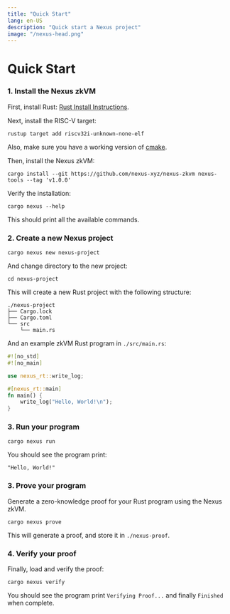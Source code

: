 ```yaml
---
title: "Quick Start"
lang: en-US
description: "Quick start a Nexus project"
image: "/nexus-head.png"
---
```




# Quick Start

<Steps>

### 1. Install the Nexus zkVM

First, install Rust: [Rust Install Instructions](https://www.rust-lang.org/tools/install).

Next, install the RISC-V target:

```shell
rustup target add riscv32i-unknown-none-elf
```

Also, make sure you have a working version of [cmake](https://cmake.org).

Then, install the Nexus zkVM:

```shell
cargo install --git https://github.com/nexus-xyz/nexus-zkvm nexus-tools --tag 'v1.0.0'
```

Verify the installation:

```shell
cargo nexus --help
```

This should print all the available commands.

### 2. Create a new Nexus project

```shell
cargo nexus new nexus-project
```

And change directory to the new project:

```shell
cd nexus-project
```

This will create a new Rust project with the following structure:

```shell
./nexus-project
├── Cargo.lock
├── Cargo.toml
└── src
    └── main.rs
```

And an example zkVM Rust program in `./src/main.rs`:

```rust
#![no_std]
#![no_main]

use nexus_rt::write_log;

#[nexus_rt::main]
fn main() {
    write_log("Hello, World!\n");
}
```

### 3. Run your program

```shell
cargo nexus run
```

You should see the program print:

```shell
"Hello, World!"
```

### 3. Prove your program

Generate a zero-knowledge proof for your Rust program using the Nexus zkVM.

```shell
cargo nexus prove
```

This will generate a proof, and store it in `./nexus-proof`.

### 4. Verify your proof

Finally, load and verify the proof:

```shell
cargo nexus verify
```

You should see the program print `Verifying Proof...` and
finally `Finished` when complete.

</Steps>
